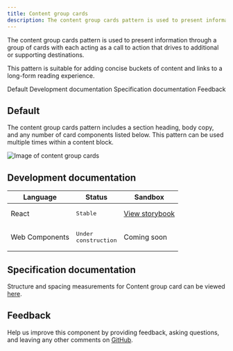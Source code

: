 ```yaml
---
title: Content group cards
description: The content group cards pattern is used to present information through a group of cards with each acting as a call to action that drives to additional or supporting destinations.
---
```


<PageDescription>

The content group cards pattern is used to present information through a group of cards with each acting as a call to action that drives to additional or supporting destinations.

This pattern is suitable for adding concise buckets of content and links to a long-form reading experience.

</PageDescription>

<AnchorLinks>

<AnchorLink>Default</AnchorLink>
<AnchorLink>Development documentation</AnchorLink>
<AnchorLink>Specification documentation</AnchorLink>
<AnchorLink>Feedback</AnchorLink>

</AnchorLinks>

## Default
The content group cards pattern includes a section heading, body copy, and any number of card components listed below. This pattern can be used multiple times within a content block. 

![Image of content group cards](../../images/pattern/content-group-cards/content-group-cards.jpg)


## Development documentation

| Language      | Status        | Sandbox                                                                              |
| ------------- | -----------   | ------------------------------------------------------------------------             |
| React         | <div><span class="bx--tag bx--tag--green"><pre>Stable</pre></span></div>        | [View storybook](https://ibmdotcom-react.mybluemix.net/?path=/story/patterns-blocks-contentgroupcards--default)     |
| Web Components       | <div><span class="bx--tag bx--tag--cool-gray"><pre>Under construction</pre></span></div>  | Coming soon |

## Specification documentation

Structure and spacing measurements for Content group card can be viewed [here](https://ibm.box.com/s/5sfef66ow9ruw47qye5snhnxey0ioi6t).

## Feedback

Help us improve this component by providing feedback, asking questions, and leaving any other comments on [GitHub](https://github.com/carbon-design-system/ibm-dotcom-library).
